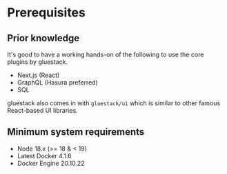
<Meta pageTitle="Prerequisites | framework" description="Prerequisites | framework." />





# Prerequisites

## Prior knowledge

It's good to have a working hands-on of the following to use the core plugins by gluestack.

- Next.js (React)
- GraphQL (Hasura preferred)
- SQL

gluestack also comes in with `gluestack/ui` which is similar to other famous React-based UI libraries.

## Minimum system requirements

- Node 18.x (>= 18 & < 19)
- Latest Docker 4.1.6
- Docker Engine 20.10.22
